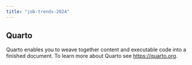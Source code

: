 ```yaml
---
title: "job-trends-2024"
---
```


## Quarto

Quarto enables you to weave together content and executable code into a finished document. To learn more about Quarto see <https://quarto.org>.

